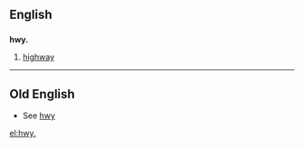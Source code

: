 ==English==

==={{abbreviation}}===
'''hwy.'''

# [[highway]]

----

==Old English==
* See [[hwy]]

[[el:hwy.]]